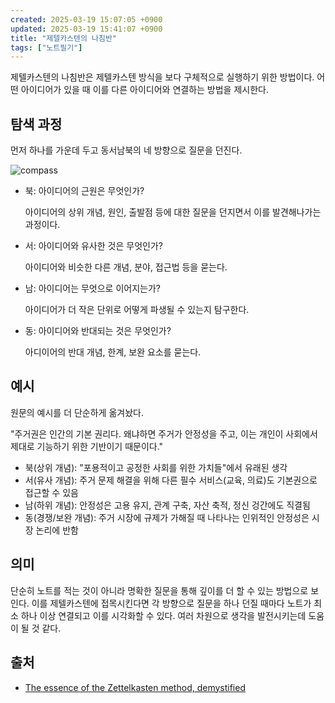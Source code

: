 ```yaml
---
created: 2025-03-19 15:07:05 +0900
updated: 2025-03-19 15:41:07 +0900
title: "제텔카스텐의 나침반"
tags: ["노트필기"]
---
```


제텔카스텐의 나침반은 제텔카스텐 방식을 보다 구체적으로 실행하기 위한 방법이다. 어떤 아이디어가 있을 때 이를 다른 아이디어와 연결하는 방법을 제시한다.

## 탐색 과정

먼저 하나를 가운데 두고 동서남북의 네 방향으로 질문을 던진다.

![compass](assets/2025-03-19-15-20-01.png)

- 북: 아이디어의 근원은 무엇인가?

	아이디어의 상위 개념, 원인, 출발점 등에 대한 질문을 던지면서 이를 발견해나가는 과정이다.

- 서: 아이디어와 유사한 것은 무엇인가?

	아이디어와 비슷한 다른 개념, 분야, 접근법 등을 묻는다.

- 남: 아이디어는 무엇으로 이어지는가?

	아이디어가 더 작은 단위로 어떻게 파생될 수 있는지 탐구한다.

- 동: 아이디어와 반대되는 것은 무엇인가?

	아디이어의 반대 개념, 한계, 보완 요소를 묻는다.

## 예시

원문의 예시를 더 단순하게 옮겨놨다.

"주거권은 인간의 기본 권리다. 왜냐하면 주거가 안정성을 주고, 이는 개인이 사회에서 제대로 기능하기 위한 기반이기 때문이다."

- 북(상위 개념): "포용적이고 공정한 사회를 위한 가치들"에서 유래된 생각
- 서(유사 개념): 주거 문제 해결을 위해 다른 필수 서비스(교육, 의료)도 기본권으로 접근할 수 있음
- 남(하위 개념): 안정성은 고용 유지, 관계 구축, 자산 축적, 정신 겅간에도 직결됨
- 동(경쟁/보완 개념): 주거 시장에 규제가 가해질 때 나타나는 인위적인 안정성은 시장 논리에 반함

## 의미

단순히 노트를 적는 것이 아니라 명확한 질문을 통해 깊이를 더 할 수 있는 방법으로 보인다. 이를 제텔카스텐에 접목시킨다면 각 방향으로 질문을 하나 던질 때마다 노트가 최소 하나 이상 연결되고 이를 시각화할 수 있다. 여러 차원으로 생각을 발전시키는데 도움이 될 것 같다.

## 출처

- [The essence of the Zettelkasten method, demystified](https://web.archive.org/web/20230329171500/https://feeei.substack.com/p/the-essence-of-the-zettelkasten-method?s=w)

